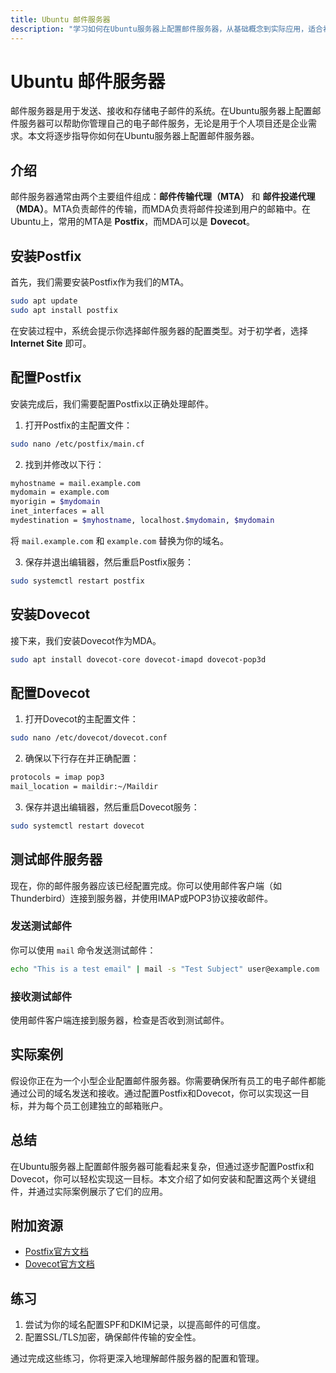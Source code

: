 ```yaml
---
title: Ubuntu 邮件服务器
description: "学习如何在Ubuntu服务器上配置邮件服务器，从基础概念到实际应用，适合初学者。"
---
```


# Ubuntu 邮件服务器

邮件服务器是用于发送、接收和存储电子邮件的系统。在Ubuntu服务器上配置邮件服务器可以帮助你管理自己的电子邮件服务，无论是用于个人项目还是企业需求。本文将逐步指导你如何在Ubuntu服务器上配置邮件服务器。

## 介绍

邮件服务器通常由两个主要组件组成：**邮件传输代理（MTA）** 和 **邮件投递代理（MDA）**。MTA负责邮件的传输，而MDA负责将邮件投递到用户的邮箱中。在Ubuntu上，常用的MTA是 **Postfix**，而MDA可以是 **Dovecot**。

## 安装Postfix

首先，我们需要安装Postfix作为我们的MTA。

```bash
sudo apt update
sudo apt install postfix
```

在安装过程中，系统会提示你选择邮件服务器的配置类型。对于初学者，选择 **Internet Site** 即可。

## 配置Postfix

安装完成后，我们需要配置Postfix以正确处理邮件。

1. 打开Postfix的主配置文件：

```bash
sudo nano /etc/postfix/main.cf
```

2. 找到并修改以下行：

```bash
myhostname = mail.example.com
mydomain = example.com
myorigin = $mydomain
inet_interfaces = all
mydestination = $myhostname, localhost.$mydomain, $mydomain
```

将 `mail.example.com` 和 `example.com` 替换为你的域名。

3. 保存并退出编辑器，然后重启Postfix服务：

```bash
sudo systemctl restart postfix
```

## 安装Dovecot

接下来，我们安装Dovecot作为MDA。

```bash
sudo apt install dovecot-core dovecot-imapd dovecot-pop3d
```

## 配置Dovecot

1. 打开Dovecot的主配置文件：

```bash
sudo nano /etc/dovecot/dovecot.conf
```

2. 确保以下行存在并正确配置：

```bash
protocols = imap pop3
mail_location = maildir:~/Maildir
```

3. 保存并退出编辑器，然后重启Dovecot服务：

```bash
sudo systemctl restart dovecot
```

## 测试邮件服务器

现在，你的邮件服务器应该已经配置完成。你可以使用邮件客户端（如Thunderbird）连接到服务器，并使用IMAP或POP3协议接收邮件。

### 发送测试邮件

你可以使用 `mail` 命令发送测试邮件：

```bash
echo "This is a test email" | mail -s "Test Subject" user@example.com
```

### 接收测试邮件

使用邮件客户端连接到服务器，检查是否收到测试邮件。

## 实际案例

假设你正在为一个小型企业配置邮件服务器。你需要确保所有员工的电子邮件都能通过公司的域名发送和接收。通过配置Postfix和Dovecot，你可以实现这一目标，并为每个员工创建独立的邮箱账户。

## 总结

在Ubuntu服务器上配置邮件服务器可能看起来复杂，但通过逐步配置Postfix和Dovecot，你可以轻松实现这一目标。本文介绍了如何安装和配置这两个关键组件，并通过实际案例展示了它们的应用。

## 附加资源

- [Postfix官方文档](http://www.postfix.org/documentation.html)
- [Dovecot官方文档](https://doc.dovecot.org/)

## 练习

1. 尝试为你的域名配置SPF和DKIM记录，以提高邮件的可信度。
2. 配置SSL/TLS加密，确保邮件传输的安全性。

通过完成这些练习，你将更深入地理解邮件服务器的配置和管理。